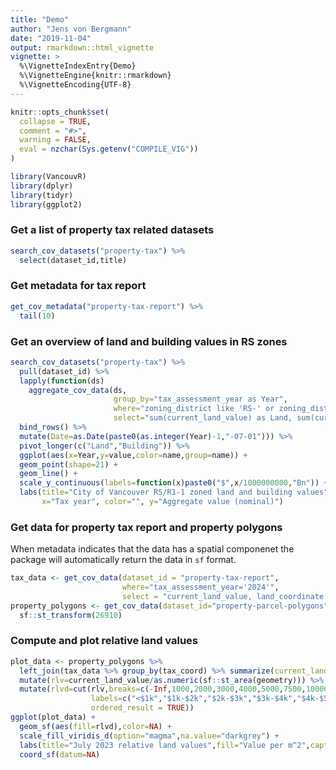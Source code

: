 ```yaml
---
title: "Demo"
author: "Jens von Bergmann" 
date: "2019-11-04"
output: rmarkdown::html_vignette
vignette: >
  %\VignetteIndexEntry{Demo}
  %\VignetteEngine{knitr::rmarkdown}
  %\VignetteEncoding{UTF-8}
---
```


```r
knitr::opts_chunk$set(
  collapse = TRUE,
  comment = "#>",
  warning = FALSE,
  eval = nzchar(Sys.getenv("COMPILE_VIG"))
)
```

```r
library(VancouvR)
library(dplyr)
library(tidyr)
library(ggplot2)
```


### Get a list of property tax related datasets
```r
search_cov_datasets("property-tax") %>%
  select(dataset_id,title)
```

### Get metadata for tax report
```r
get_cov_metadata("property-tax-report") %>%
  tail(10)
```

### Get an overview of land and building values in RS zones
```r
search_cov_datasets("property-tax") %>%
  pull(dataset_id) %>%
  lapply(function(ds)
    aggregate_cov_data(ds,
                       group_by="tax_assessment_year as Year",
                       where="zoning_district like 'RS-' or zoning_district like 'R1-1'",
                       select="sum(current_land_value) as Land, sum(current_improvement_value) as Building")) %>% 
  bind_rows() %>%
  mutate(Date=as.Date(paste0(as.integer(Year)-1,"-07-01"))) %>%
  pivot_longer(c("Land","Building")) %>%
  ggplot(aes(x=Year,y=value,color=name,group=name)) +
  geom_point(shape=21) +
  geom_line() +
  scale_y_continuous(labels=function(x)paste0("$",x/1000000000,"Bn")) +
  labs(title="City of Vancouver RS/R1-1 zoned land and building values",
       x="Tax year", color="", y="Aggregate value (nominal)")
```


### Get data for property tax report and property polygons
When metadata indicates that the data has a spatial componenet the package will automatically return the data in `sf` format. 

```r
tax_data <- get_cov_data(dataset_id = "property-tax-report",
                         where="tax_assessment_year='2024'",
                         select = "current_land_value, land_coordinate as tax_coord")
property_polygons <- get_cov_data(dataset_id="property-parcel-polygons") %>%
  sf::st_transform(26910)
```

### Compute and plot relative land values
```r
plot_data <- property_polygons %>% 
  left_join(tax_data %>% group_by(tax_coord) %>% summarize(current_land_value=sum(current_land_value)),by="tax_coord") %>%
  mutate(rlv=current_land_value/as.numeric(sf::st_area(geometry))) %>%
  mutate(rlvd=cut(rlv,breaks=c(-Inf,1000,2000,3000,4000,5000,7500,10000,25000,50000,Inf),
                  labels=c("<$1k","$1k-$2k","$2k-$3k","$3k-$4k","$4k-$5k","$5k-$7.5k","$7.5k-$10k","$10k-$25k","$25k-$50k",">$50k"),
                  ordered_result = TRUE))
ggplot(plot_data) +
  geom_sf(aes(fill=rlvd),color=NA) +
  scale_fill_viridis_d(option="magma",na.value="darkgrey") +
  labs(title="July 2023 relative land values",fill="Value per m^2",caption="CoV Open Data") +
  coord_sf(datum=NA)
```

